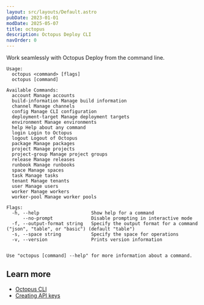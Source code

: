 ```yaml
---
layout: src/layouts/Default.astro
pubDate: 2023-01-01
modDate: 2025-05-07
title: octopus
description: Octopus Deploy CLI
navOrder: 0
---
```


Work seamlessly with Octopus Deploy from the command line.

```
Usage:
  octopus <command> [flags]
  octopus [command]

Available Commands:
  account Manage accounts
  build-information Manage build information
  channel Manage channels
  config Manage CLI configuration
  deployment-target Manage deployment targets
  environment Manage environments
  help Help about any command
  login Login to Octopus
  logout Logout of Octopus
  package Manage packages
  project Manage projects
  project-group Manage project groups
  release Manage releases
  runbook Manage runbooks
  space Manage spaces
  task Manage tasks
  tenant Manage tenants
  user Manage users
  worker Manage workers
  worker-pool Manage worker pools

Flags:
  -h, --help                   Show help for a command
      --no-prompt              Disable prompting in interactive mode
  -f, --output-format string   Specify the output format for a command ("json", "table", or "basic") (default "table")
  -s, --space string           Specify the space for operations
  -v, --version                Prints version information


Use "octopus [command] --help" for more information about a command.
```

## Learn more

- [Octopus CLI](/docs/octopus-rest-api/cli)
- [Creating API keys](/docs/octopus-rest-api/how-to-create-an-api-key)